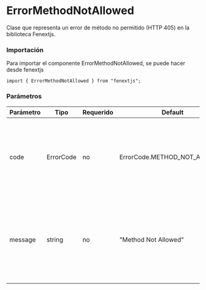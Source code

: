 # ErrorMethodNotAllowed

Clase que representa un error de método no permitido (HTTP 405) en la biblioteca Fenextjs.

### Importación

Para importar el componente ErrorMethodNotAllowed, se puede hacer desde fenextjs

```tsx copy
import { ErrorMethodNotAllowed } from "fenextjs";
```

### Parámetros

| Parámetro | Tipo | Requerido | Default | Descripcion |
| --------- | ---- | --------- | ------- | ----------- |
| code | ErrorCode | no | ErrorCode.METHOD_NOT_ALLOWED | Código de error específico que indica que el método HTTP utilizado no está permitido. |
| message | string | no | "Method Not Allowed" | Mensaje de error que describe la naturaleza del problema cuando se intenta usar un método HTTP no permitido. |
